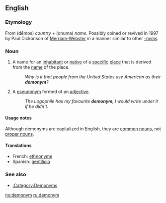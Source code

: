 ==English==
{{wikipedia}}
===Etymology===
From {{AGr.}} {{polytonic|[[δῆμος]]|}} (dēmos) ''country'' + {{polytonic|[[ὄνυμα]]}} (onuma) ''name''. Possibly coined or revived in 1997 by Paul Dickonson of [[w:Merriam-Webster|Merriam-Webster]] in a manner similar to other [[-nym]]s.

===Noun===
{{en-noun}}

# {{semantics}} A name for an [[inhabitant]] or [[native]] of a [[specific]] [[place]] that is derived from the [[name]] of the place.
#: ''Why is it that people from the United States use American as their '''demonym'''?''
# {{obsolete}} A [[pseudonym]] formed of an [[adjective]].
#: ''The Logophile has my favourite '''demonym''', I would write under it if he didn't.''

====Usage notes====
Although demonyms are capitalized in English, they are [[common noun]]s, not [[proper noun]]s.

====Translations====
*French: [[ethnonyme]] {{m}}
*Spanish: [[gentilicio]] {{m}}

=== See also ===
* [[:Category:Demonyms]]

[[no:demonym]]
[[ru:demonym]]